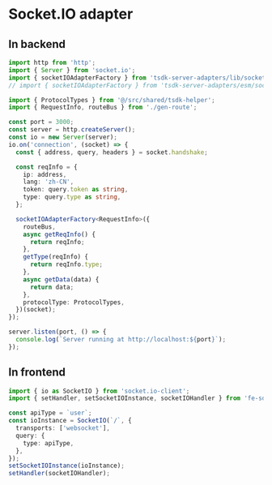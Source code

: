 # Socket.IO adapter

## In backend

```ts copy
import http from 'http';
import { Server } from 'socket.io';
import { socketIOAdapterFactory } from 'tsdk-server-adapters/lib/socket.io-adapter';
// import { socketIOAdapterFactory } from 'tsdk-server-adapters/esm/socket.io-adapter';

import { ProtocolTypes } from '@/src/shared/tsdk-helper';
import { RequestInfo, routeBus } from './gen-route';

const port = 3000;
const server = http.createServer();
const io = new Server(server);
io.on('connection', (socket) => {
  const { address, query, headers } = socket.handshake;

  const reqInfo = {
    ip: address,
    lang: 'zh-CN',
    token: query.token as string,
    type: query.type as string,
  };

  socketIOAdapterFactory<RequestInfo>({
    routeBus,
    async getReqInfo() {
      return reqInfo;
    },
    getType(reqInfo) {
      return reqInfo.type;
    },
    async getData(data) {
      return data;
    },
    protocolType: ProtocolTypes,
  })(socket);
});

server.listen(port, () => {
  console.log(`Server running at http://localhost:${port}`);
});
```

## In frontend

```ts
import { io as SocketIO } from 'socket.io-client';
import { setHandler, setSocketIOInstance, socketIOHandler } from 'fe-sdk';

const apiType = `user`;
const ioInstance = SocketIO(`/`, {
  transports: ['websocket'],
  query: {
    type: apiType,
  },
});
setSocketIOInstance(ioInstance);
setHandler(socketIOHandler);
```
